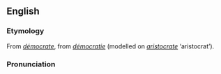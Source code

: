 {{see|Democrat}}
{{wikipedia|dab=democrat}}
==English==
===Etymology===
From {{F.}} ''[[démocrate]]'', from ''[[démocratie]]'' (modelled on ''[[aristocrate]]'' ‘aristocrat’).

===Pronunciation===
{{IPA|/ˈdɛməkræt/}}